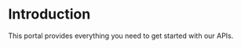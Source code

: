 
<Hero
  title="Welcome to My API Portal"
  subtitle="Explore guides, API reference, and code samples"
/>

# Introduction

This portal provides everything you need to get started with our APIs.
